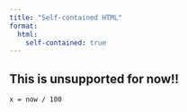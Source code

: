 ```yaml
---
title: "Self-contained HTML"
format:
  html:
    self-contained: true
---
```


## This is unsupported for now!!

```ojs
x = now / 100
```
